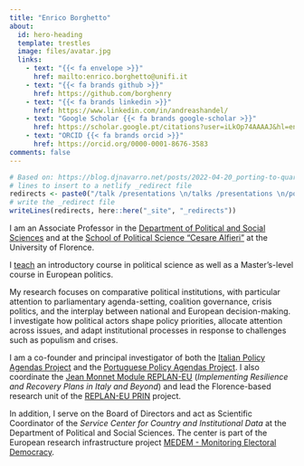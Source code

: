 ```yaml
---
title: "Enrico Borghetto"
about:
  id: hero-heading
  template: trestles
  image: files/avatar.jpg
  links:
    - text: "{{< fa envelope >}}"
      href: mailto:enrico.borghetto@unifi.it
    - text: "{{< fa brands github >}}"
      href: https://github.com/borghenry
    - text: "{{< fa brands linkedin >}}"
      href: https://www.linkedin.com/in/andreashandel/
    - text: "Google Scholar {{< fa brands google-scholar >}}"
      href: https://scholar.google.pt/citations?user=iLkOp74AAAAJ&hl=en
    - text: "ORCID {{< fa brands orcid >}}"
      href: https://orcid.org/0000-0001-8676-3583
comments: false
---
```


```r
# Based on: https://blog.djnavarro.net/posts/2022-04-20_porting-to-quarto/#netlify-redirects
# lines to insert to a netlify _redirect file
redirects <- paste0("/talk /presentations \n/talks /presentations \n/post /posts")
# write the _redirect file
writeLines(redirects, here::here("_site", "_redirects"))
```

I am an Associate Professor in the [Department of Political and Social Sciences](https://www.dsps.unifi.it/) and at the [School of Political Science "Cesare Alfieri"](https://www.sc-politiche.unifi.it/index.php) at the University of Florence.

I [teach](https://unifi.coursecatalogue.cineca.it/docente-id/689ec947f48d507bfb514310/2025) an introductory course in political science as well as a Master’s-level course in European politics.

My research focuses on comparative political institutions, with particular attention to parliamentary agenda-setting, coalition governance, crisis politics, and the interplay between national and European decision-making. I investigate how political actors shape policy priorities, allocate attention across issues, and adapt institutional processes in response to challenges such as populism and crises.

I am a co-founder and principal investigator of both the [Italian Policy Agendas Project](https://www.comparativeagendas.net/project/italy) and the [Portuguese Policy Agendas Project](https://www.comparativeagendas.net/project/portugal). I also coordinate the [Jean Monnet Module REPLAN-EU](https://www.dsps.unifi.it/p577.html) (*Implementing Resilience and Recovery Plans in Italy and Beyond*) and lead the Florence-based research unit of the [REPLAN-EU PRIN](https://www.replaneuresearch.eu/home-page) project.

In addition, I serve on the Board of Directors and act as Scientific Coordinator of the *Service Center for Country and Institutional Data* at the Department of Political and Social Sciences. The center is part of the European research infrastructure project [MEDEM - Monitoring Electoral Democracy](https://www.medem.eu/).
